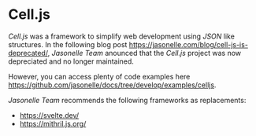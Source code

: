 # Cell.js

*Cell.js* was a framework to simplify web development using *JSON* like structures. 
In the following blog post [https://jasonelle.com/blog/cell-js-is-deprecated/](https://jasonelle.com/blog/cell-js-is-deprecated/), *Jasonelle Team* anounced that the *Cell.js* project was now depreciated and no longer maintained. 

However, you can access plenty of code examples here [https://github.com/jasonelle/docs/tree/develop/examples/celljs](https://github.com/jasonelle/docs/tree/develop/examples/celljs).

*Jasonelle Team* recommends the following frameworks as replacements:

- [https://svelte.dev/](https://svelte.dev/)
- [https://mithril.js.org/](https://mithril.js.org/)
